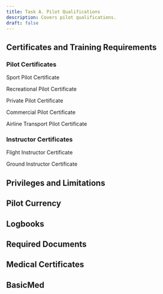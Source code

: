 ```yaml
---
title: Task A. Pilot Qualifications
description: Covers pilot qualifications.
draft: false
---
```


## Certificates and Training Requirements

### Pilot Certificates

Sport Pilot Certificate

Recreational Pilot Certificate

Private Pilot Certificate

Commercial Pilot Certificate

Airline Transport Pilot Certificate

### Instructor Certificates

Flight Instructor Certificate

Ground Instructor Certificate

## Privileges and Limitations

## Pilot Currency

## Logbooks

## Required Documents

## Medical Certificates

## BasicMed
